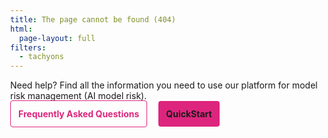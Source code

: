 ```yaml
---
title: The page cannot be found (404)
html:
  page-layout: full
filters:
  - tachyons
---
```


```{=html}
<style>
a {
  color: #DE257E;
  text-decoration: none;
}

a:hover {
  /* color: #DE257E; */
  text-decoration: none;
}

</style>
```

Need help? Find all the information you need to use our platform for model risk management (AI model risk).

<div class="sidebar-search">
  <div id="quarto-search" class="type-textbox" title="Search">

  </div>
</div>

<a class="btn btn-secondary" role="button" style="padding: 12px;color: #DE257E;background: transparent;border-radius: 4px;margin-top: 40px;margin-bottom: 40px;font-family: 'Inter';font-style: normal;font-weight: 700;font-size: 14px;line-height: 100%;margin-right: 8px;border: 1px solid #DE257E;border-left-color: #DE257E;" href="/faq/faq.html">Frequently Asked Questions</a><a class="btn btn-primary" role="button" style="padding: 12px;color: var(--bs-white);background: #DE257E;border-radius: 4px;margin-top: 40px;margin-bottom: 40px;margin-left:10px;font-family: 'Inter';font-style: normal;font-weight: 700;font-size: 14px;line-height: 100%;border: 1px solid var(--bs-pink);" href="/get-started/developer/try-with-jupyterhub.html">QuickStart</a>

::: {.column-screen}


```{=html}
<!DOCTYPE html>
<html lang="en">
<head>
    <meta charset="UTF-8">
    <meta name="viewport" content="width=device-width, initial-scale=1.0">
    <title>Matrix Rain</title>
    <style>
        body {
            margin: 0;
            overflow: hidden;
        }
        canvas {
            display: block;
            background-color: black;
        }
    </style>
</head>
<body>
    <canvas id="matrix-rain"></canvas>
    <script>
        const canvas = document.getElementById('matrix-rain');
        const ctx = canvas.getContext('2d');
        canvas.width = window.innerWidth;
        canvas.height = window.innerHeight;

        const fontSize = 16;
        const columns = Math.floor(canvas.width / fontSize);
        const chars = 'ValidMind'.split('');
        const drops = new Array(columns).fill(0);

        function randomChar() {
            return chars[Math.floor(Math.random() * chars.length)];
        }

        function draw() {
            ctx.fillStyle = 'rgba(0, 0, 0, 0.05)';
            ctx.fillRect(0, 0, canvas.width, canvas.height);

            ctx.font = `${fontSize}px monospace`;
            ctx.fillStyle = 'rgba(255, 20, 147, 1)'; // Change text color to pink

            for (let i = 0; i < drops.length; i++) {
                const text = randomChar();
                const x = i * fontSize;
                const y = drops[i] * fontSize;

                ctx.fillText(text, x, y);

                if (y > canvas.height && Math.random() < 0.1) {
                    drops[i] = 0;
                }
                drops[i]++;
            }
        }

        setInterval(draw, 50);
    </script>
</body>
</html>
```

:::